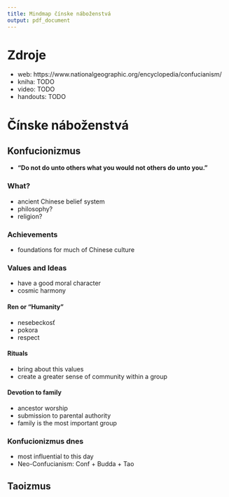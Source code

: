 ```yaml
---
title: Mindmap čínske náboženstvá
output: pdf_document
---
```


# Zdroje
- web: https://www.nationalgeographic.org/encyclopedia/confucianism/
- kniha: TODO
- video: TODO
- handouts: TODO

# Čínske náboženstvá 

## Konfucionizmus
- **"Do not do unto others what you would not others do unto you."**

### What?
- ancient Chinese belief system
- philosophy?
- religion?

### Achievements
- foundations for much of Chinese culture

### Values and Ideas
- have a good moral character
- cosmic harmony

#### Ren or "Humanity"
- nesebeckosť
- pokora
- respect

#### Rituals
- bring about this values
- create a greater sense of community within a group

#### Devotion to family
- ancestor worship
- submission to parental authority
- family is the most important group

### Konfucionizmus dnes
- most influential to this day
- Neo-Confucianism: Conf + Budda + Tao

## Taoizmus

